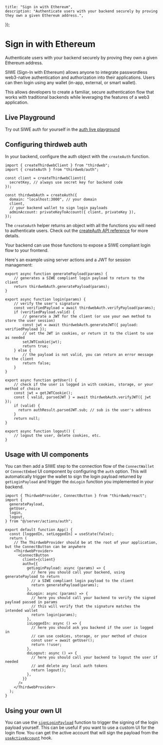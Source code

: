 
	title: "Sign in with Ethereum",
	description: "Authenticate users with your backend securely by proving they own a given Ethereum address.",
});

# Sign in with Ethereum

Authenticate users with your backend securely by proving they own a given Ethereum address.

SIWE (Sign-In with Ethereum) allows anyone to integrate passwordless web3-native authentication and authorization into their applications. Users can then login using any wallet (in-app, external, or smart wallet).

This allows developers to create a familiar, secure authentication flow that works with traditional backends while leveraging the features of a web3 application.

## Live Playground

Try out SIWE auth for yourself in the [auth live playground](https://playground.thirdweb.com/connect/auth)

<Stack>

<ArticleIconCard
	title="Try the demo"
	icon={ExternalLink}
	href="https://playground.thirdweb.com/connect/connect/auth"
	description="See the SDK in action on the live playground"
/>

</Stack>

## Configuring thirdweb auth

In your backend, configure the auth object with the `createAuth` function.

```tsx
import { createThirdwebClient } from "thirdweb";
import { createAuth } from "thirdweb/auth";
 
const client = createThirdwebClient({
  secretKey, // always use secret key for backend code
});
 
const thirdwebAuth = createAuth({
  domain: "localhost:3000", // your domain
  client,
  // your backend wallet to sign login payloads
  adminAccount: privateKeyToAccount({ client, privateKey }),
});
```

The `createAuth` helper returns an object with all the functions you will need to authenticate users. Check out the [createAuth API reference](https://portal.thirdweb.com/auth/siwe) for more details.

<Stack>

<ArticleIconCard
	title="createAuth"
	icon={TypeScriptIcon}
	href="/references/typescript/v5/createAuth"
	description="See the SDK in action on the live playground"
/>

</Stack>

Your backend can use those functions to expose a SIWE compliant login flow to your frontend.

Here's an example using server actions and a JWT for session management:

```tsx
export async function generatePayload(params) {
    // generates a SIWE compliant login payload to return to the client
    return thirdwebAuth.generatePayload(params);
}

export async function login(params) {
    // verify the user's signature
    const verifiedPayload = await thirdwebAuth.verifyPayload(params);
    if (verifiedPayload.valid) {
        // generate a JWT for the client (or use your own method to store the user session)
        const jwt = await thirdwebAuth.generateJWT({ payload: verifiedPayload });
        // set the JWT in cookies, or return it to the client to use as needed
        setJWTCookie(jwt);
        return true;
    } else {
        // the payload is not valid, you can return an error message to the client
        return false;
    }
}

export async function getUser() {
    // check if the user is logged in with cookies, storage, or your method of choice
    const jwt = getJWTCookie();
    const { valid, parsedJWT } = await thirdwebAuth.verifyJWT({ jwt });
    if (valid) {
      return authResult.parsedJWT.sub; // sub is the user's address
    }
    return null;
}

export async function logout() {
    // logout the user, delete cookies, etc.
}
```

## Usage with UI components

You can then add a SIWE step to the connection flow of the `ConnectWallet` or `ConnectEmbed` UI component by configuring the `auth` option. This will automatically trigger the wallet to sign the login payload returned by `getLoginPayload` and trigger the `doLogin` function you implemented in your backend.

```tsx
import { ThirdwebProvider, ConnectButton } from "thirdweb/react";
import {
  generatePayload,
  getUser,
  login,
  logout,
} from "@/server/actions/auth";

export default function App() {
  const [loggedIn, setLoggedIn] = useState(false);
  return (
    // The ThirdwebProvider should be at the root of your application, but the ConnectButton can be anywhere
    <ThirdwebProvider>
      <ConnectButton
        client={client}
        auth={{
          getLoginPayload: async (params) => {
            // here you should call your backend, using generatePayload to return
            // a SIWE compliant login payload to the client
            return generatePayload(params);
          },
          doLogin: async (params) => {
            // here you should call your backend to verify the signed payload passed in params
            // this will verify that the signature matches the intended wallet
            return login(params);
          },
          isLoggedIn: async () => {
            // here you should ask you backend if the user is logged in
            // can use cookies, storage, or your method of choice
            const user = await getUser();
            return !!user;
          },
          doLogout: async () => {
            // here you should call your backend to logout the user if needed
            // and delete any local auth tokens
            return logout();
          },
        }}
      />
    </ThirdwebProvider>
  );
}
```

## Using your own UI

You can use the [`signLoginPayload`](/references/typescript/v5/signLoginPayload) function to trigger the signing of the login payload yourself. This can be useful if you want to use a custom UI for the login flow. You can get the active account that will sign the payload from the [`useActiveAccount`](/references/typescript/v5/useActiveAccount) hook.

<Stack>

<ArticleIconCard
	title="signLoginPayload"
	icon={TypeScriptIcon}
	href="/references/typescript/v5/signLoginPayload"
	description="See the SDK in action on the live playground"
/>

</Stack>
